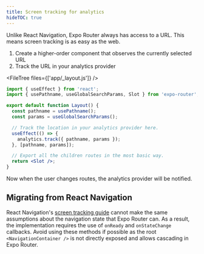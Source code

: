 ```yaml
---
title: Screen tracking for analytics
hideTOC: true
---
```



Unlike React Navigation, Expo Router always has access to a URL. This means screen tracking is as easy as the web.

1. Create a higher-order component that observes the currently selected URL
2. Track the URL in your analytics provider

<FileTree files={['app/_layout.js']} />

```jsx app/_layout.js
import { useEffect } from 'react';
import { usePathname, useGlobalSearchParams, Slot } from 'expo-router';

export default function Layout() {
  const pathname = usePathname();
  const params = useGlobalSearchParams();

  // Track the location in your analytics provider here.
  useEffect(() => {
    analytics.track({ pathname, params });
  }, [pathname, params]);

  // Export all the children routes in the most basic way.
  return <Slot />;
}
```

Now when the user changes routes, the analytics provider will be notified.

## Migrating from React Navigation

React Navigation's [screen tracking guide](https://reactnavigation.org/docs/screen-tracking/) cannot make the same assumptions about the navigation state that Expo Router can. As a result, the implementation requires the use of `onReady` and `onStateChange` callbacks. Avoid using these methods if possible as the root `<NavigationContainer />` is not directly exposed and allows cascading in Expo Router.
